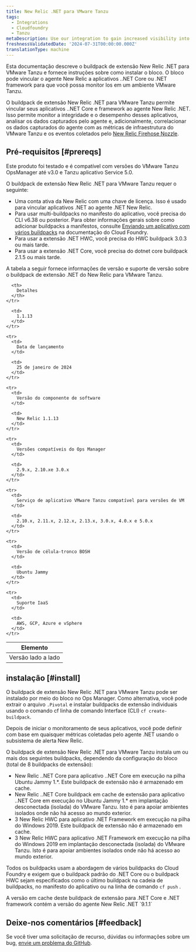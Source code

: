 ```yaml
---
title: New Relic .NET para VMware Tanzu
tags:
  - Integrations
  - Cloudfoundry
  - Tanzu
metaDescription: Use our integration to gain increased visibility into the performance of your VMware Tanzu environment.
freshnessValidatedDate: '2024-07-31T00:00:00.000Z'
translationType: machine
---
```


Esta documentação descreve o buildpack de extensão New Relic .NET para VMware Tanzu e fornece instruções sobre como instalar o bloco. O bloco pode vincular o agente New Relic a aplicativos ..NET Core ou .NET framework para que você possa monitor los em um ambiente VMware Tanzu.

O buildpack de extensão New Relic .NET para VMware Tanzu permite vincular seus aplicativos ..NET Core e framework ao agente New Relic .NET. Isso permite monitor a integridade e o desempenho desses aplicativos, analisar os dados capturados pelo agente e, adicionalmente, correlacionar os dados capturados do agente com as métricas de infraestrutura do VMware Tanzu e os eventos coletados pelo [New Relic Firehose Nozzle](https://network.pivotal.io/products/nr-firehose-nozzle/).

## Pré-requisitos [#prereqs]

Este produto foi testado e é compatível com versões do VMware Tanzu OpsManager até v3.0 e Tanzu aplicativo Service 5.0.

O buildpack de extensão New Relic .NET para VMware Tanzu requer o seguinte:

* Uma conta ativa da New Relic com uma chave de licença. Isso é usado para vincular aplicativos .NET ao agente .NET New Relic.
* Para usar multi-buildpacks no manifesto do aplicativo, você precisa do CLI v6.38 ou posterior. Para obter informações gerais sobre como adicionar buildpacks a manifestos, consulte [Enviando um aplicativo com vários buildpacks](https://docs.pivotal.io/application-service/buildpacks/use-multiple-buildpacks.html) na documentação do Cloud Foundry.
* Para usar a extensão .NET HWC, você precisa do HWC buildpack 3.0.3 ou mais tarde.
* Para usar a extensão .NET Core, você precisa do dotnet core buildpack 2.1.5 ou mais tarde.

A tabela a seguir fornece informações de versão e suporte de versão sobre o buildpack de extensão .NET do New Relic para VMware Tanzu.

<table>
  <thead>
    <tr>
      <th>
        Elemento
      </th>

      <th>
        Detalhes
      </th>
    </tr>
  </thead>

  <tbody>
    <tr>
      <td>
        Versão lado a lado
      </td>

      <td>
        1.1.13
      </td>
    </tr>

    <tr>
      <td>
        Data de lançamento
      </td>

      <td>
        25 de janeiro de 2024
      </td>
    </tr>

    <tr>
      <td>
        Versão do componente de software
      </td>

      <td>
        New Relic 1.1.13
      </td>
    </tr>

    <tr>
      <td>
        Versões compatíveis do Ops Manager
      </td>

      <td>
        2.9.x, 2.10.xe 3.0.x
      </td>
    </tr>

    <tr>
      <td>
        Serviço de aplicativo VMware Tanzu compatível para versões de VM
      </td>

      <td>
        2.10.x, 2.11.x, 2.12.x, 2.13.x, 3.0.x, 4.0.x e 5.0.x
      </td>
    </tr>

    <tr>
      <td>
        Versão de célula-tronco BOSH
      </td>

      <td>
        Ubuntu Jammy
      </td>
    </tr>

    <tr>
      <td>
        Suporte IaaS
      </td>

      <td>
        AWS, GCP, Azure e vSphere
      </td>
    </tr>
  </tbody>
</table>

## instalação [#install]

O buildpack de extensão New Relic .NET para VMware Tanzu pode ser instalado por meio do bloco no Ops Manager. Como alternativa, você pode extrair o arquivo `.Pivotal` e instalar buildpacks de extensão individuais usando o comando cf linha de comando Interface (CLI) `cf create-buildpack`.

Depois de iniciar o monitoramento de seus aplicativos, você pode definir <InlinePopover type="alerts"/>com base em quaisquer métricas coletadas pelo agente .NET usando o subsistema de alerta New Relic.

O buildpack de extensão New Relic .NET para VMware Tanzu instala um ou mais dos seguintes buildpacks, dependendo da configuração do bloco (total de 8 buildpacks de extensão):

* New Relic ..NET Core para aplicativo ..NET Core em execução na pilha Ubuntu Jammy 1.\*. Este buildpack de extensão não é armazenado em cache.
* New Relic ..NET Core buildpack em cache de extensão para aplicativo ..NET Core em execução no Ubuntu Jammy 1.\* em implantação desconectada (isolada) do VMware Tanzu. Isto é para apoiar ambientes isolados onde não há acesso ao mundo exterior.
* 3 New Relic HWC para aplicativo .NET Framework em execução na pilha do Windows 2019. Este buildpack de extensão não é armazenado em cache.
* 3 New Relic HWC para aplicativo .NET Framework em execução na pilha do Windows 2019 em implantação desconectada (isolada) do VMware Tanzu. Isto é para apoiar ambientes isolados onde não há acesso ao mundo exterior.

Todos os buildpacks usam a abordagem de vários buildpacks do Cloud Foundry e exigem que o buildpack padrão do .NET Core ou o buildpack HWC sejam especificados como o último buildpack na cadeia de buildpacks, no manifesto do aplicativo ou na linha de comando `cf push` .

<Callout variant="important">
  A versão em cache deste buildpack de extensão para .NET Core e .NET framework contém a versão do agente New Relic .NET `9.1.1`
</Callout>

## Deixe-nos comentários [#feedback]

Se você tiver uma solicitação de recurso, dúvidas ou informações sobre um bug, [envie um problema do GitHub](https://github.com/newrelic/newrelic-dotnet-buildpack-tile/issues).
